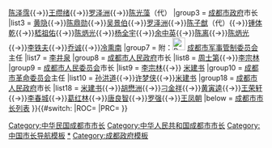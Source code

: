 {{Navbox 
|name     = 成都市市长
|title    = [[成都市]][[成都市市长列表|市长]]
|above    = [[成都市政府]]
|state    = {{{state|collapsed}}}
|selected = {{{1}}}
|groupstyle = text-align:left;
|group1  = {{nowrap begin}}附：{{Flagicon|ROC|1912}} [[成都市政公所筹备处]]处长{{nowrap end}}
|list1   = [[王暨英]]
|group2  = 附：{{Flagicon|ROC|1912}} [[成都市政公所]]督办
|list2   = [[劉成勳]]{{→}}[[陈泽霈]]{{→}}[[王缵绪]]{{→}}[[罗泽洲]]{{→}}[[陈光藻]]（代）
|group3  = {{Flagicon|ROC}} [[成都市政府]]市长
|list3   = [[黄隐]]{{→}}[[陈鼎勋]]{{→}}[[吴景伯]]{{→}}[[罗泽洲]]{{→}}[[陈子猷]]（代）{{→}}[[锺体乾]]{{→}}[[嵇祖佑]]{{→}}[[陈炳光]]{{→}}[[杨全宇]]{{→}}[[余中英]]{{→}}[[陈离]]{{→}}[[陈炳光]]{{→}}[[李铁夫]]{{→}}[[乔诚]]{{→}}[[冷熏南]]
|group7  = {{nowrap begin}}附：[[File:People's Liberation Army Flag of the People's Republic of China.svg|25px]] [[中国人民解放军成都市军事管制委员会|成都市军事管制委员会]]主任{{nowrap end}}
|list7   = [[李井泉]]
|group8  = {{Flagicon|PRC}} [[成都市人民政府]]市长
|list8   = [[周士第]]{{→}}[[李宗林]]
|group9  = {{Flagicon|PRC}} [[成都市人民委员会]]市长
|list9   = [[李宗林]]{{→}} [[米建书]]
|group10 = {{Flagicon|PRC}} [[成都市革命委员会]]主任
|list10  = [[孙洪道]]{{→}}[[许梦侠]]{{→}}[[米建书]]
|group18 = {{Flagicon|PRC}} [[成都市人民政府]]市长
|list18  = [[米建书]]{{→}}[[胡懋洲]]{{→}}[[刁金祥]]{{→}}[[黄寅逵]]{{→}}[[王荣轩]]{{→}}[[李春城]]{{→}}[[葛红林]]{{→}}[[唐良智]]{{→}}[[罗强 (1963年)|罗强]]{{→}}[[王凤朝 (1965年)|王凤朝]]
|below   = [[成都市市长列表]]
}}{{#switch:{{{1}}}
|ROC=[[Category:中华民国成都市市长]]
|PRC=[[Category:中华人民共和国成都市市长]]
}}<noinclude>   
[[Category:中国市长导航模板]]
[[Category:成都市市长|*]]
[[Category:成都政府模板]]
</noinclude>